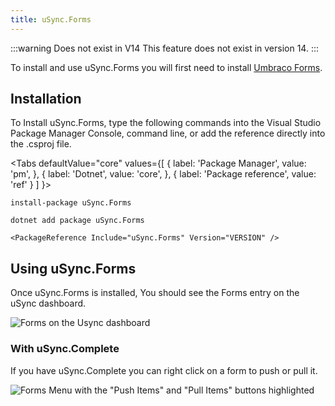 ```yaml
---
title: uSync.Forms
---
```


:::warning Does not exist in V14
This feature does not exist in version 14.
:::

To install and use uSync.Forms you will first need to install [Umbraco Forms](https://umbraco.com/products/add-ons/forms/). 

## Installation

To Install uSync.Forms, type the following commands into the Visual Studio Package Manager Console, command line, or add the reference directly into the .csproj file.


<Tabs
  defaultValue="core"
  values={[
    { label: 'Package Manager', value: 'pm', },
    { label: 'Dotnet', value: 'core', },
    { label: 'Package reference', value: 'ref' }
  ]
}>
<TabItem value="pm">

```cli
install-package uSync.Forms 
```

</TabItem>
<TabItem value="core">

```cli
dotnet add package uSync.Forms
```

</TabItem>
<TabItem value="ref">

```cli
<PackageReference Include="uSync.Forms" Version="VERSION" />
```

</TabItem>
</Tabs>

## Using uSync.Forms

Once uSync.Forms is installed, You should see the Forms entry on the uSync dashboard.


![Forms on the Usync dashboard](formsDash.png)

### With uSync.Complete

If you have uSync.Complete you can right click on a form to push or pull it.

![Forms Menu with the "Push Items" and "Pull Items" buttons highlighted](pullPush.Png)



